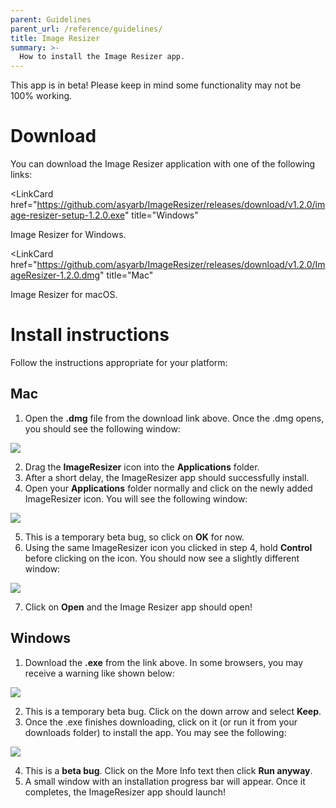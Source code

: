 ```yaml
---
parent: Guidelines
parent_url: /reference/guidelines/
title: Image Resizer
summary: >-
  How to install the Image Resizer app.
---
```



<Callout heading="Beta">

This app is in beta! Please keep in mind some functionality may not be 100%
working.

</Callout>

# Download

You can download the Image Resizer application with one of the following links:

<LinkCardList>

<LinkCard
  href="https://github.com/asyarb/ImageResizer/releases/download/v1.2.0/image-resizer-setup-1.2.0.exe"
  title="Windows"
>
  Image Resizer for Windows.
</LinkCard>

<LinkCard
  href="https://github.com/asyarb/ImageResizer/releases/download/v1.2.0/ImageResizer-1.2.0.dmg"
  title="Mac"
>
  Image Resizer for macOS.
</LinkCard>

</LinkCardList>

# Install instructions

Follow the instructions appropriate for your platform:

## Mac

1. Open the **.dmg** file from the download link above. Once the .dmg opens, you
   should see the following window:

![](../assets/macDrag.png)

2. Drag the **ImageResizer** icon into the **Applications** folder.
3. After a short delay, the ImageResizer app should successfully install.
4. Open your **Applications** folder normally and click on the newly added
   ImageResizer icon. You will see the following window:

![](../assets/macNoAllow.png)

5. This is a temporary beta bug, so click on **OK** for now.
6. Using the same ImageResizer icon you clicked in step 4, hold **Control**
   before clicking on the icon. You should now see a slightly different window:

![](../assets/macWarning.png)

7. Click on **Open** and the Image Resizer app should open!

## Windows

1. Download the **.exe** from the link above. In some browsers, you may receive
   a warning like shown below:

![](../assets/chromeWarning.png)

2. This is a temporary beta bug. Click on the down arrow and select **Keep**.
3. Once the .exe finishes downloading, click on it (or run it from your
   downloads folder) to install the app. You may see the following:

![](../assets/windowsSmartscreen.png)

4. This is a **beta bug**. Click on the More Info text then click **Run
   anyway**.
5. A small window with an installation progress bar will appear. Once it
   completes, the ImageResizer app should launch!

